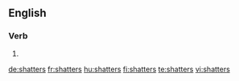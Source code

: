 ==English==

===Verb===
{{head|en|verb form}}

# {{en-third-person singular of|shatter}}

[[de:shatters]]
[[fr:shatters]]
[[hu:shatters]]
[[fi:shatters]]
[[te:shatters]]
[[vi:shatters]]